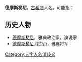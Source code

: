 '''德摩斯梯尼'''，[[古希腊|古希腊]]人名，可能指：

== 历史人物 ==
* [[德摩斯梯尼|德摩斯梯尼]]，雅典政治家，演说家
* [[德摩斯梯尼_(将军)|德摩斯梯尼 (将军)]]，雅典将军
{{disamb}}

[[Category:五字人名消歧义|Category:五字人名消歧义]]